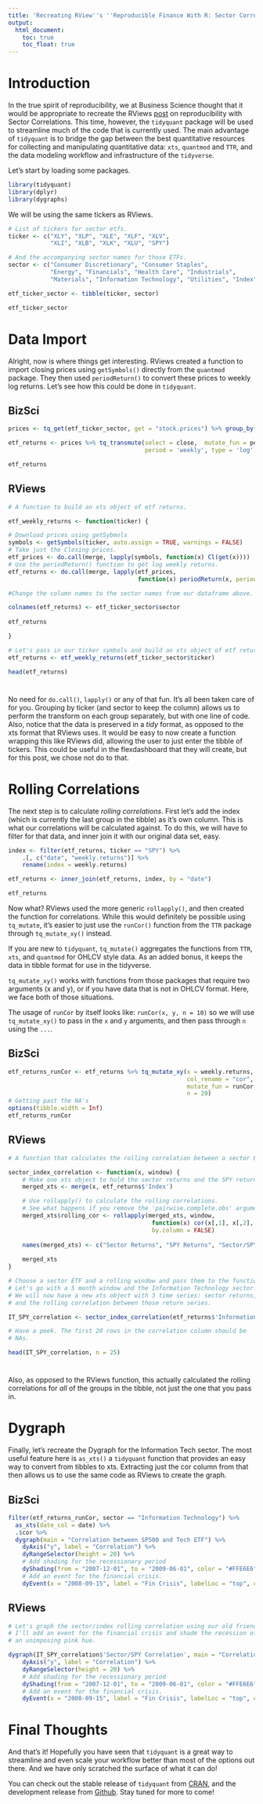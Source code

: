 ```yaml
---
title: 'Recreating RView''s ''Reproducible Finance With R: Sector Correlations'''
output:
  html_document:
    toc: true
    toc_float: true
---
```


# Introduction

In the true spirit of reproducibility, we at Business Science thought that it would be appropriate to recreate the RViews [post](https://www.rstudio.com/rviews/2017/01/18/reproducible-finance-with-r-sector-correlations/) on reproducibility with Sector Correlations. This time, however, the `tidyquant` package will be used to streamline much of the code that is currently used. The main advantage of `tidyquant` is to bridge the gap between the best quantitative resources for collecting and manipulating quantitative data: `xts`, `quantmod` and `TTR`, and the data modeling workflow and infrastructure of the `tidyverse`.

Let's start by loading some packages.

```r
library(tidyquant)
library(dplyr)
library(dygraphs)
```

We will be using the same tickers as RViews.

```r
# List of tickers for sector etfs. 
ticker <- c("XLY", "XLP", "XLE", "XLF", "XLV",
            "XLI", "XLB", "XLK", "XLU", "SPY")  

# And the accompanying sector names for those ETFs.
sector <- c("Consumer Discretionary", "Consumer Staples", 
            "Energy", "Financials", "Health Care", "Industrials", 
            "Materials", "Information Technology", "Utilities", "Index")

etf_ticker_sector <- tibble(ticker, sector)

etf_ticker_sector
```

#

<!---------------------------------------------------------->

# Data Import {.tabset .tabset-fade}

Alright, now is where things get interesting. RViews created a function to import closing prices using `getSymbols()` directly from the `quantmod` package. They then used `periodReturn()` to convert these prices to weekly log returns. Let's see how this could be done in `tidyquant`.

## BizSci
```r
prices <- tq_get(etf_ticker_sector, get = "stock.prices") %>% group_by(ticker, sector)

etf_returns <- prices %>% tq_transmute(select = close,  mutate_fun = periodReturn, 
                                       period = 'weekly', type = 'log')

etf_returns
```

## RViews
```r
# A function to build an xts object of etf returns.

etf_weekly_returns <- function(ticker) {

# Download prices using getSybmols    
symbols <- getSymbols(ticker, auto.assign = TRUE, warnings = FALSE)
# Take just the Closing prices.
etf_prices <- do.call(merge, lapply(symbols, function(x) Cl(get(x))))
# Use the periodReturn() function to get log weekly returns.    
etf_returns <- do.call(merge, lapply(etf_prices, 
                                     function(x) periodReturn(x, period = 'weekly', type = 'log')))

#Change the column names to the sector names from our dataframe above.

colnames(etf_returns) <- etf_ticker_sector$sector
    
etf_returns

}

# Let's pass in our ticker symbols and build an xts object of etf returns
etf_returns <- etf_weekly_returns(etf_ticker_sector$ticker)

head(etf_returns)
```

#

No need for `do.call()`, `lapply()` or any of that fun. It's all been taken care of for you. Grouping by ticker (and sector to keep the column) allows us to perform the transform on each group separately, but with one line of code. Also, notice that the data is preserved in a _tidy_ format, as opposed to the xts format that RViews uses. It would be easy to now create a function wrapping this like RViews did, allowing the user to just enter the tibble of tickers. This could be useful in the flexdashboard that they will create, but for this post, we chose not do to that.

<!---------------------------------------------------------->

# Rolling Correlations {.tabset .tabset-fade}

The next step is to calculate _rolling correlations_. First let's add the index (which is currently the last group in the tibble) as it's own column. This is what our correlations will be calculated against. To do this, we will have to filter for that data, and inner join it with our original data set, easy.

```r
index <- filter(etf_returns, ticker == "SPY") %>% 
    .[, c("date", "weekly.returns")] %>%
    rename(index = weekly.returns)

etf_returns <- inner_join(etf_returns, index, by = "date")

etf_returns
```

Now what? RViews used the more generic `rollapply()`, and then created the function for correlations. While this would definitely be possible using `tq_mutate`, it's easier to just use the `runCor()` function from the `TTR` package through `tq_mutate_xy()` instead.

If you are new to `tidyquant`, `tq_mutate()` aggregates the functions from `TTR`, `xts`, and `quantmod` for OHLCV style data. As an added bonus, it keeps the data in tibble format for use in the tidyverse.

`tq_mutate_xy()` works with functions from those packages that require two arguments (x and y), or if you have data that is not in OHLCV format. Here, we face both of those situations. 

The usage of `runCor` by itself looks like: `runCor(x, y, n = 10)` so we will use `tq_mutate_xy()` to pass in the `x` and `y` arguments, and then pass through `n` using the `...`.

## BizSci
```r
etf_returns_runCor <- etf_returns %>% tq_mutate_xy(x = weekly.returns, y = index,
                                                   col_rename = "cor",
                                                   mutate_fun = runCor, 
                                                   n = 20)
# Getting past the NA's
options(tibble.width = Inf)
etf_returns_runCor
```

## RViews
```r
# A function that calculates the rolling correlation between a sector ETF and the SPY SP500 ETF. 

sector_index_correlation <- function(x, window) {
    # Make one xts object to hold the sector returns and the SPY returns  
    merged_xts <- merge(x, etf_returns$'Index')

    # Use rollapply() to calculate the rolling correlations. 
    # See what happens if you remove the 'pairwise.complete.obs' argument - the NAs will cause problems.
    merged_xts$rolling_cor <- rollapply(merged_xts, window, 
                                         function(x) cor(x[,1], x[,2], use = "pairwise.complete.obs"), 
                                         by.column = FALSE)
    
    names(merged_xts) <- c("Sector Returns", "SPY Returns", "Sector/SPY Correlation")
    
    merged_xts
}

# Choose a sector ETF and a rolling window and pass them to the function we just build. 
# Let's go with a 5 month window and the Information Technology sector.
# We will now have a new xts object with 3 time series: sector returns, SPY returns
# and the rolling correlation between those return series.

IT_SPY_correlation <- sector_index_correlation(etf_returns$'Information Technology', 20)

# Have a peek. The first 20 rows in the correlation column should be 
# NAs. 

head(IT_SPY_correlation, n = 25)
```

#

Also, as opposed to the RViews function, this actually calculated the rolling correlations for _all_ of the groups in the tibble, not just the one that you pass in.

<!---------------------------------------------------------->

# Dygraph {.tabset .tabset-fade}

Finally, let's recreate the Dygraph for the Information Tech sector. The most useful feature here is `as_xts()` a `tidyquant` function that provides an easy way to convert from tibbles to xts. Extracting just the cor column from that then allows us to use the same code as RViews to create the graph.

## BizSci
```r
filter(etf_returns_runCor, sector == "Information Technology") %>% 
  as_xts(date_col = date) %>% 
  .$cor %>%
  dygraph(main = "Correlation between SP500 and Tech ETF") %>% 
    dyAxis("y", label = "Correlation") %>% 
    dyRangeSelector(height = 20) %>%
    # Add shading for the recessionary period
    dyShading(from = "2007-12-01", to = "2009-06-01", color = "#FFE6E6") %>% 
    # Add an event for the financial crisis. 
    dyEvent(x = "2008-09-15", label = "Fin Crisis", labelLoc = "top", color = "red")
```

## RViews
```r
# Let's graph the sector/index rolling correlation using our old friend dygraphs. 
# I'll add an event for the financial crisis and shade the recession of 2007-2009 with 
# an unimposing pink hue.

dygraph(IT_SPY_correlation$'Sector/SPY Correlation', main = "Correlation between SP500 and Tech ETF") %>% 
    dyAxis("y", label = "Correlation") %>% 
    dyRangeSelector(height = 20) %>%
    # Add shading for the recessionary period
    dyShading(from = "2007-12-01", to = "2009-06-01", color = "#FFE6E6") %>% 
    # Add an event for the financial crisis. 
    dyEvent(x = "2008-09-15", label = "Fin Crisis", labelLoc = "top", color = "red")
```

#

<!---------------------------------------------------------->

# Final Thoughts

And that's it! Hopefully you have seen that `tidyquant` is a great way to streamline and even scale your workflow better than most of the options out there. And we have only scratched the surface of what it can do!

You can check out the stable release of `tidyquant` from [CRAN](https://cran.r-project.org/web/packages/tidyquant/index.html), and the development release from [Github](https://github.com/mdancho84/tidyquant). Stay tuned for more to come!




